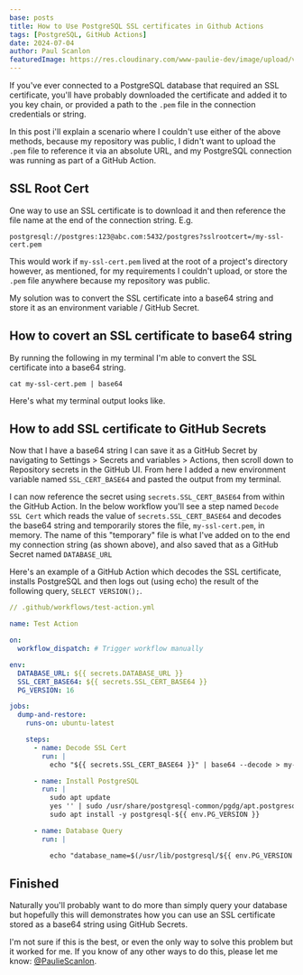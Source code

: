 ```yaml
---
base: posts
title: How to Use PostgreSQL SSL certificates in Github Actions
tags: [PostgreSQL, GitHub Actions]
date: 2024-07-04
author: Paul Scanlon
featuredImage: https://res.cloudinary.com/www-paulie-dev/image/upload/v1720114007/paulie.dev/2024/07/ssl-cert-featured-image_pbz02h.jpg
---
```


If you've ever connected to a PostgreSQL database that required an SSL certificate, you'll have probably downloaded the certificate and added it to you key chain, or provided a path to the `.pem` file in the connection credentials or string.

In this post i'll explain a scenario where I couldn't use either of the above methods, because my repository was public, I didn't want to upload the `.pem` file to reference it via an absolute URL, and my PostgreSQL connection was running as part of a GitHub Action.

## SSL Root Cert

One way to use an SSL certificate is to download it and then reference the file name at the end of the connection string. E.g.

```shell
postgresql://postgres:123@abc.com:5432/postgres?sslrootcert=/my-ssl-cert.pem
```

This would work if `my-ssl-cert.pem` lived at the root of a project's directory however, as mentioned, for my requirements I couldn't upload, or store the `.pem` file anywhere because my repository was public.

My solution was to convert the SSL certificate into a base64 string and store it as an environment variable / GitHub Secret.

## How to covert an SSL certificate to base64 string

By running the following in my terminal I'm able to convert the SSL certificate into a base64 string.

```shell
cat my-ssl-cert.pem | base64
```

Here's what my terminal output looks like.

<AstroImage
  width='720'
  height='450'
  alt='Screenshot of terminal base64 string'
  url='https://res.cloudinary.com/www-paulie-dev/image/upload/v1720100008/paulie.dev/2024/07/ssl-cert-base-64-string_zvpbna.jpg'
/>

## How to add SSL certificate to GitHub Secrets

Now that I have a base64 string I can save it as a GitHub Secret by navigating to Settings > Secrets and variables > Actions, then scroll down to Repository secrets in the GitHub UI. From here I added a new environment variable named `SSL_CERT_BASE64` and pasted the output from my terminal.

I can now reference the secret using `secrets.SSL_CERT_BASE64` from within the GitHub Action. In the below workflow you'll see a step named `Decode SSL Cert` which reads the value of `secrets.SSL_CERT_BASE64` and decodes the base64 string and temporarily stores the file, `my-ssl-cert.pem`, in memory. The name of this "temporary" file is what I've added on to the end my connection string (as shown above), and also saved that as a GitHub Secret named `DATABASE_URL`

<AstroImage
  width='720'
  height='450'
  alt='Screenshot of repository secrets'
  url='https://res.cloudinary.com/www-paulie-dev/image/upload/v1720115788/paulie.dev/2024/07/ssl-cert-env-vars_mm268u.jpg'
/>

Here's an example of a GitHub Action which decodes the SSL certificate, installs PostgreSQL and then logs out (using echo) the result of the following query, `SELECT VERSION();`.

```yml
// .github/workflows/test-action.yml

name: Test Action

on:
  workflow_dispatch: # Trigger workflow manually

env:
  DATABASE_URL: ${{ secrets.DATABASE_URL }}
  SSL_CERT_BASE64: ${{ secrets.SSL_CERT_BASE64 }}
  PG_VERSION: 16

jobs:
  dump-and-restore:
    runs-on: ubuntu-latest

    steps:
      - name: Decode SSL Cert
        run: |
          echo "${{ secrets.SSL_CERT_BASE64 }}" | base64 --decode > my-ssl-cert.pem

      - name: Install PostgreSQL
        run: |
          sudo apt update
          yes '' | sudo /usr/share/postgresql-common/pgdg/apt.postgresql.org.sh
          sudo apt install -y postgresql-${{ env.PG_VERSION }}

      - name: Database Query
        run: |

          echo "database_name=$(/usr/lib/postgresql/${{ env.PG_VERSION }}/bin/psql "${{ env.DATABASE_URL }}" -t -c "SELECT VERSION();")"
```

## Finished

Naturally you'll probably want to do more than simply query your database but hopefully this will demonstrates how you can use an SSL certificate stored as a base64 string using GitHub Secrets.

I'm not sure if this is the best, or even the only way to solve this problem but it worked for me. If you know of any other ways to do this, please let me know: [@PaulieScanlon](https://x.com/PaulieScanlon).
